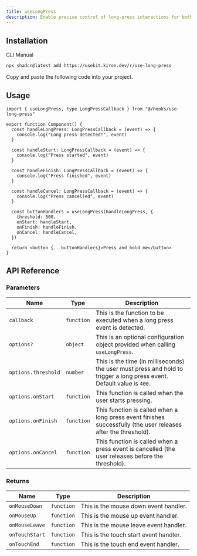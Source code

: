 ```yaml
---
title: useLongPress
description: Enable precise control of long-press interactions for both touch and mouse events with useLongPress.
---
```


<ComponentPreview name="use-long-press-demo" />

## Installation

<Tabs defaultValue="cli">

<TabsList>
  <TabsTrigger value="cli">CLI</TabsTrigger>
  <TabsTrigger value="manual">Manual</TabsTrigger>
</TabsList>

<TabsContent value="cli">

```bash
npx shadcn@latest add https://usekit.kiron.dev/r/use-long-press
```

</TabsContent>

<TabsContent value="manual">

<Steps>

<Step>Copy and paste the following code into your project.</Step>

<ComponentSource name="use-long-press" />

</Steps>

</TabsContent>

</Tabs>

## Usage

```tsx {1, 20-25}
import { useLongPress, type LongPressCallback } from "@/hooks/use-long-press"

export function Component() {
  const handleLongPress: LongPressCallback = (event) => {
    console.log("Long press detected!", event)
  }

  const handleStart: LongPressCallback = (event) => {
    console.log("Press started", event)
  }

  const handleFinish: LongPressCallback = (event) => {
    console.log("Press finished", event)
  }

  const handleCancel: LongPressCallback = (event) => {
    console.log("Press cancelled", event)
  }

  const buttonHandlers = useLongPress(handleLongPress, {
    threshold: 500,
    onStart: handleStart,
    onFinish: handleFinish,
    onCancel: handleCancel,
  })

  return <button {...buttonHandlers}>Press and hold me</button>
}
```

## API Reference

### Parameters

| Name                | Type       | Description                                                                                                            |
| ------------------- | ---------- | ---------------------------------------------------------------------------------------------------------------------- |
| `callback`          | `function` | This is the function to be executed when a long press event is detected.                                               |
| `options?`          | `object`   | This is an optional configuration object provided when calling `useLongPress`.                                         |
| `options.threshold` | `number`   | This is the time (in milliseconds) the user must press and hold to trigger a long press event. Default value is `400`. |
| `options.onStart`   | `function` | This function is called when the user starts pressing.                                                                 |
| `options.onFinish`  | `function` | This function is called when a long press event finishes successfully (the user releases after the threshold).         |
| `options.onCancel`  | `function` | This function is called when a press event is cancelled (the user releases before the threshold).                      |

### Returns

| Name           | Type       | Description                            |
| -------------- | ---------- | -------------------------------------- |
| `onMouseDown`  | `function` | This is the mouse down event handler.  |
| `onMouseUp`    | `function` | This is the mouse up event handler.    |
| `onMouseLeave` | `function` | This is the mouse leave event handler. |
| `onTouchStart` | `function` | This is the touch start event handler. |
| `onTouchEnd`   | `function` | This is the touch end event handler.   |

